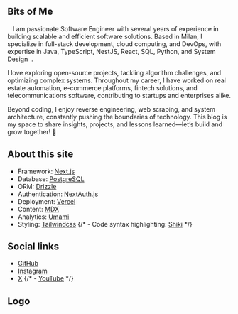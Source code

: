 ---
---

## Bits of Me

  
I am passionate Software Engineer with several years of experience in building scalable and efficient software solutions. Based in Milan, I specialize in full-stack development, cloud computing, and DevOps, with expertise in Java, TypeScript, NestJS, React, SQL, Python, and System Design  .

I love exploring open-source projects, tackling algorithm challenges, and optimizing complex systems. Throughout my career, I have worked on real estate automation, e-commerce platforms, fintech solutions, and telecommunications software, contributing to startups and enterprises alike.

Beyond coding, I enjoy reverse engineering, web scraping, and system architecture, constantly pushing the boundaries of technology. This blog is my space to share insights, projects, and lessons learned—let’s build and grow together! 🚀

## About this site

- Framework: [Next.js](https://nextjs.org/)
- Database: [PostgreSQL](https://www.postgresql.org/)
- ORM: [Drizzle](https://orm.drizzle.team/)
- Authentication: [NextAuth.js](https://next-auth.js.org/)
- Deployment: [Vercel](https://vercel.com)
- Content: [MDX](https://mdxjs.com/)
- Analytics: [Umami](https://github.com/umami-software/umami)
- Styling: [Tailwindcss](https://tailwindcss.com)
  {/* - Code syntax highlighting: [Shiki](https://github.com/shikijs/shiki) */}

## Social links

- [GitHub](https://github.com/lucaimbalzano)
- [Instagram](https://www.instagram.com/lucas.imbalzano)
- [X](https://x.com/lucaimbalzano)
  {/* - [YouTube](https://www.youtube.com/lucas.imbalzano) */}

## Logo

<Logo />
